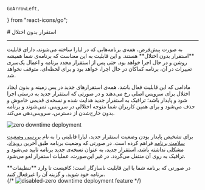    GoArrowLeft,
} from "react-icons/go";


<Layout>
<Head>
<title>مستندات استقرار بدون اختلال پلتفرم  - لیارا</title>

<meta property="og:title" content="مستندات خدمات رایانش ابری لیارا" />
<meta property="og:description" content="مستندات مربوط به استقرار بدون اختلال در پلتفرم لیارا و آشنایی با مفهوم آن"  />
<meta property="og:image" content="https://files.liara.ir/liara/logos/liara-poster.jpg" />
</Head>
# استقرار بدون اختلال

<hr className="mb-2" />
به صورت پیش‌فرض، همه‌ی برنامه‌هایی که در لیارا ساخته می‌شوند، دارای قابلیت **استقرار بدون اختلال**  هستند. و این قابلیت به این معناست که برنامه‌ی شما همیشه روشن و در حال اجرا خواهد بود.
حتی پس از استقرار مجدد برنامه و اعمال یک‌سری تغییرات در آن، برنامه کماکان در حال اجرا، خواهد بود و برای لحظه‌ای، متوقف نخواهد شد. 

مادامی که این قابلیت فعال باشد، همه‌ی استقرارهای جدید در پس زمینه و بدون ایجاد اختلال برای سرویس اصلی رخ می‌دهند و در صورتی که استقرار جدید به درستی اجرا شود و پایدار باشد؛ ترافیک به استقرار جدید هدایت شده و نسخه‌ی قدیمی خاموش و حذف می‌شود و برای همین کاربران شما متوجه اختلالی در سرویس، نمی‌شوند و برنامه بدون خارج‌شدن از دسترس، سرویس‌دهی می‌کند.
<div className="h-4" />
<img src="/static/images/health-check.jpg" alt="zero downtime deployment"  />
<div className="h-4" />

برای تشخیص پایدار بودن وضعیت استقرار جدید، لیارا قابلیتی را به نام <a href="../health-check" className="text-[#2196f3] ">بررسی وضعیت سلامت برنامه</a> فراهم کرده است. در صورتی که وضعیت برنامه طبق آخرین <a href="../events" className="text-[#2196f3] ">رویداد</a>، مشکلی نداشته باشد، استقرار جدید، به عنوان نسخه‌ی جدید برنامه تایید می‌شود و ترافیک به روی آن منتقل می‌گردد. در غیر این‌صورت،‌ عملیات استقرار لغو می‌شود.


<Section id="disable-feature" title="غیرفعال‌سازی استقرار بدون اختلال" />
در صورتی که برنامه شما با این قابلیت ناسازگار است؛ کافیست تا وارد **تنظیمات** برنامه خود شوید. و گزینه آن را غیرفعال کنید.
<div className="h-4" />
{/* <img src="" alt="disabled-zero downtime deployment feature"/> */}

</Layout>